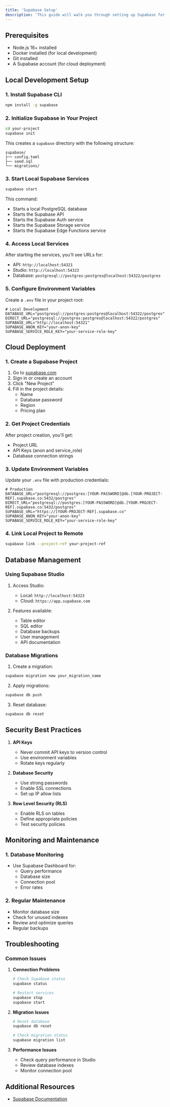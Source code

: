 ```yaml
---
title: 'Supabase Setup'
description: 'This guide will walk you through setting up Supabase for both local development and production environments.'
---
```


## Prerequisites

- Node.js 16+ installed
- Docker installed (for local development)
- Git installed
- A Supabase account (for cloud deployment)

## Local Development Setup

### 1. Install Supabase CLI

```bash
npm install -g supabase
```

### 2. Initialize Supabase in Your Project

```bash
cd your-project
supabase init
```

This creates a `supabase` directory with the following structure:
```
supabase/
├── config.toml
├── seed.sql
└── migrations/
```

### 3. Start Local Supabase Services

```bash
supabase start
```

This command:
- Starts a local PostgreSQL database
- Starts the Supabase API
- Starts the Supabase Auth service
- Starts the Supabase Storage service
- Starts the Supabase Edge Functions service

### 4. Access Local Services

After starting the services, you'll see URLs for:
- API: `http://localhost:54321`
- Studio: `http://localhost:54323`
- Database: `postgresql://postgres:postgres@localhost:54322/postgres`

### 5. Configure Environment Variables

Create a `.env` file in your project root:

```env
# Local Development
DATABASE_URL="postgresql://postgres:postgres@localhost:54322/postgres"
DIRECT_URL="postgresql://postgres:postgres@localhost:54322/postgres"
SUPABASE_URL="http://localhost:54321"
SUPABASE_ANON_KEY="your-anon-key"
SUPABASE_SERVICE_ROLE_KEY="your-service-role-key"
```

## Cloud Deployment

### 1. Create a Supabase Project

1. Go to [supabase.com](https://supabase.com)
2. Sign in or create an account
3. Click "New Project"
4. Fill in the project details:
   - Name
   - Database password
   - Region
   - Pricing plan

### 2. Get Project Credentials

After project creation, you'll get:
- Project URL
- API Keys (anon and service_role)
- Database connection strings

### 3. Update Environment Variables

Update your `.env` file with production credentials:

```env
# Production
DATABASE_URL="postgresql://postgres:[YOUR-PASSWORD]@db.[YOUR-PROJECT-REF].supabase.co:5432/postgres"
DIRECT_URL="postgresql://postgres:[YOUR-PASSWORD]@db.[YOUR-PROJECT-REF].supabase.co:5432/postgres"
SUPABASE_URL="https://[YOUR-PROJECT-REF].supabase.co"
SUPABASE_ANON_KEY="your-anon-key"
SUPABASE_SERVICE_ROLE_KEY="your-service-role-key"
```

### 4. Link Local Project to Remote

```bash
supabase link --project-ref your-project-ref
```

## Database Management

### Using Supabase Studio

1. Access Studio:
   - Local: `http://localhost:54323`
   - Cloud: `https://app.supabase.com`

2. Features available:
   - Table editor
   - SQL editor
   - Database backups
   - User management
   - API documentation

### Database Migrations

1. Create a migration:
```bash
supabase migration new your_migration_name
```

2. Apply migrations:
```bash
supabase db push
```

3. Reset database:
```bash
supabase db reset
```

## Security Best Practices

1. **API Keys**
   - Never commit API keys to version control
   - Use environment variables
   - Rotate keys regularly

2. **Database Security**
   - Use strong passwords
   - Enable SSL connections
   - Set up IP allow lists

3. **Row Level Security (RLS)**
   - Enable RLS on tables
   - Define appropriate policies
   - Test security policies

## Monitoring and Maintenance

### 1. Database Monitoring

- Use Supabase Dashboard for:
  - Query performance
  - Database size
  - Connection pool
  - Error rates

### 2. Regular Maintenance

- Monitor database size
- Check for unused indexes
- Review and optimize queries
- Regular backups

## Troubleshooting

### Common Issues

1. **Connection Problems**
   ```bash
   # Check Supabase status
   supabase status
   
   # Restart services
   supabase stop
   supabase start
   ```

2. **Migration Issues**
   ```bash
   # Reset database
   supabase db reset
   
   # Check migration status
   supabase migration list
   ```

3. **Performance Issues**
   - Check query performance in Studio
   - Review database indexes
   - Monitor connection pool

## Additional Resources

- [Supabase Documentation](https://supabase.com/docs)
